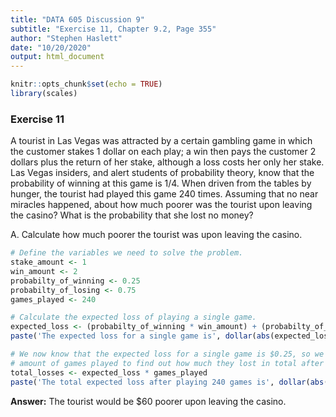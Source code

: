 ```yaml
---
title: "DATA 605 Discussion 9"
subtitle: "Exercise 11, Chapter 9.2, Page 355"
author: "Stephen Haslett"
date: "10/20/2020"
output: html_document
---
```


```r
knitr::opts_chunk$set(echo = TRUE)
library(scales)
```

### Exercise 11
A tourist in Las Vegas was attracted by a certain gambling game in which the customer stakes 1 dollar on each play; a win then pays the customer 2 dollars plus the return of her stake, although a loss costs her only her stake. Las Vegas insiders, and alert students of probability theory, know that the probability of winning at this game is 1/4. When driven from the tables by hunger, the tourist had played this game 240 times. Assuming that no near miracles happened, about how much poorer was the tourist upon leaving the casino? What is the probability that she lost no money?

A. Calculate how much poorer the tourist was upon leaving the casino.

```r
# Define the variables we need to solve the problem.
stake_amount <- 1
win_amount <- 2
probabilty_of_winning <- 0.25
probabilty_of_losing <- 0.75
games_played <- 240

# Calculate the expected loss of playing a single game.
expected_loss <- (probabilty_of_winning * win_amount) + (probabilty_of_losing * -stake_amount)
paste('The expected loss for a single game is', dollar(abs(expected_loss)))

# We now know that the expected loss for a single game is $0.25, so we can multiply this by the
# amount of games played to find out how much they lost in total after playing 240 games.
total_losses <- expected_loss * games_played
paste('The total expected loss after playing 240 games is', dollar(abs(total_losses)))
```

**Answer:** The tourist would be $60 poorer upon leaving the casino.